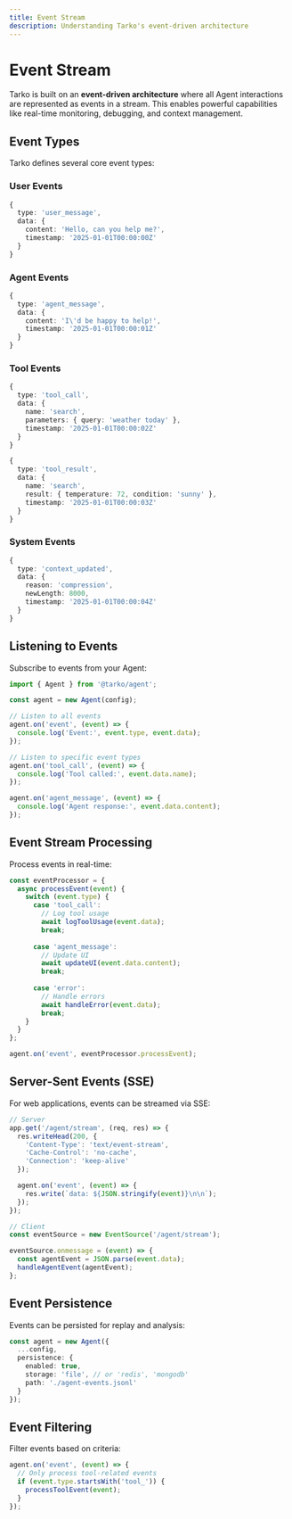 ```yaml
---
title: Event Stream
description: Understanding Tarko's event-driven architecture
---
```


# Event Stream

Tarko is built on an **event-driven architecture** where all Agent interactions are represented as events in a stream. This enables powerful capabilities like real-time monitoring, debugging, and context management.

## Event Types

Tarko defines several core event types:

### User Events

```typescript
{
  type: 'user_message',
  data: {
    content: 'Hello, can you help me?',
    timestamp: '2025-01-01T00:00:00Z'
  }
}
```

### Agent Events

```typescript
{
  type: 'agent_message',
  data: {
    content: 'I\'d be happy to help!',
    timestamp: '2025-01-01T00:00:01Z'
  }
}
```

### Tool Events

```typescript
{
  type: 'tool_call',
  data: {
    name: 'search',
    parameters: { query: 'weather today' },
    timestamp: '2025-01-01T00:00:02Z'
  }
}

{
  type: 'tool_result',
  data: {
    name: 'search',
    result: { temperature: 72, condition: 'sunny' },
    timestamp: '2025-01-01T00:00:03Z'
  }
}
```

### System Events

```typescript
{
  type: 'context_updated',
  data: {
    reason: 'compression',
    newLength: 8000,
    timestamp: '2025-01-01T00:00:04Z'
  }
}
```

## Listening to Events

Subscribe to events from your Agent:

```typescript
import { Agent } from '@tarko/agent';

const agent = new Agent(config);

// Listen to all events
agent.on('event', (event) => {
  console.log('Event:', event.type, event.data);
});

// Listen to specific event types
agent.on('tool_call', (event) => {
  console.log('Tool called:', event.data.name);
});

agent.on('agent_message', (event) => {
  console.log('Agent response:', event.data.content);
});
```

## Event Stream Processing

Process events in real-time:

```typescript
const eventProcessor = {
  async processEvent(event) {
    switch (event.type) {
      case 'tool_call':
        // Log tool usage
        await logToolUsage(event.data);
        break;
        
      case 'agent_message':
        // Update UI
        await updateUI(event.data.content);
        break;
        
      case 'error':
        // Handle errors
        await handleError(event.data);
        break;
    }
  }
};

agent.on('event', eventProcessor.processEvent);
```

## Server-Sent Events (SSE)

For web applications, events can be streamed via SSE:

```typescript
// Server
app.get('/agent/stream', (req, res) => {
  res.writeHead(200, {
    'Content-Type': 'text/event-stream',
    'Cache-Control': 'no-cache',
    'Connection': 'keep-alive'
  });

  agent.on('event', (event) => {
    res.write(`data: ${JSON.stringify(event)}\n\n`);
  });
});
```

```javascript
// Client
const eventSource = new EventSource('/agent/stream');

eventSource.onmessage = (event) => {
  const agentEvent = JSON.parse(event.data);
  handleAgentEvent(agentEvent);
};
```

## Event Persistence

Events can be persisted for replay and analysis:

```typescript
const agent = new Agent({
  ...config,
  persistence: {
    enabled: true,
    storage: 'file', // or 'redis', 'mongodb'
    path: './agent-events.jsonl'
  }
});
```

## Event Filtering

Filter events based on criteria:

```typescript
agent.on('event', (event) => {
  // Only process tool-related events
  if (event.type.startsWith('tool_')) {
    processToolEvent(event);
  }
});
```
